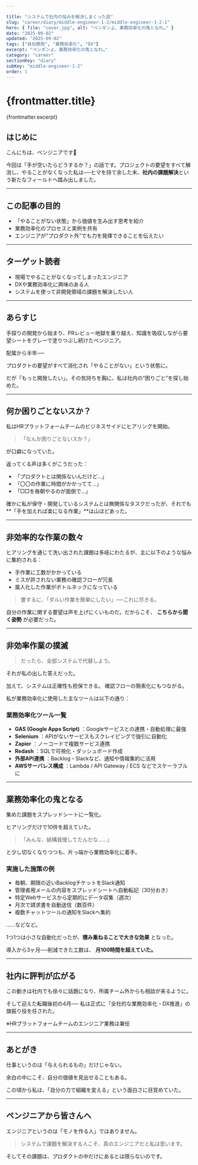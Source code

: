 ```yaml
---

title: "システムで社内の悩みを解決しまくった話"
slug: "career/diary/middle-engineer-1-2/middle-engineer-1-2-1"
hero: { file: "cover.jpg", alt: "ペンギンよ、業務効率化の鬼となれ…" }
date: "2025-09-02"
updated: "2025-09-02"
tags: ["自社開発", "業務効率化", "DX"]
excerpt: "ぺンギンよ、業務効率化の鬼となれ…"
category: "career"
sectionKey: "diary"
subKey: "middle-engineer-1-2"
order: 1
---
```


# {frontmatter.title}

{frontmatter.excerpt}

## はじめに

こんにちは、ペンジニアです🐧

今回は「手が空いたらどうするか？」の話です。プロジェクトの要望をすべて解消し、やることがなくなった私は──ヒマを持て余した末、**社内の課題解決**という新たなフィールドへ踏み出しました。

---

## この記事の目的

* 「やることがない状態」から価値を生み出す思考を紹介
* 業務効率化のプロセスと実例を共有
* エンジニアが“プロダクト外”でも力を発揮できることを伝えたい

---

## ターゲット読者

* 現場でやることがなくなってしまったエンジニア
* DXや業務効率化に興味のある人
* システムを使って非開発領域の課題を解決したい人

---

## あらすじ

手探りの開発から始まり、PRレビュー地獄を乗り越え、知識を吸収しながら要望シートをグレーで塗りつぶし続けたペンジニア。

配属から半年──

プロダクトの要望がすべて消化され「やることがない」という状態に。

だが「もっと開発したい」。その気持ちを胸に、私は社内の“困りごと”を探し始めた。

---

## 何か困りごとないスか？

私はHRプラットフォームチームのビジネスサイドにヒアリングを開始。

> 「なんか困りごとないスか？」

が口癖になっていた。

返ってくる声は多くがこうだった：

* 「プロダクトとは関係ないんだけど…」
* 「〇〇の作業に時間がかかってて…」
* 「□□を毎朝やるのが面倒で…」

確かに私が保守・開発しているシステムとは無関係なタスクだったが、それでも\*\*「手を加えれば楽になる作業」\*\*は山ほどあった。

---

## 非効率的な作業の数々

ヒアリングを通じて洗い出された課題は多岐にわたるが、主に以下のような悩みに集約される：

* 手作業に工数がかかっている
* ミスが許されない業務の確認フローが冗長
* 属人化した作業がボトルネックになっている

> 要するに、「ダルい作業を簡単にしたい」──これに尽きる。

自分の作業に関する要望は声を上げにくいものだ。だからこそ、 **こちらから聞く姿勢** が必要だった。

---

## 非効率作業の撲滅

> だったら、全部システムで代替しよう。

それが私の出した答えだった。

加えて、システムは正確性も担保できる。
確認フローの簡素化にもつながる。

私が業務効率化に使用した主なツールは以下の通り：

### 業務効率化ツール一覧

* **GAS (Google Apps Script)** ：Googleサービスとの連携・自動処理に最強
* **Selenium** ：APIがないサービスもスクレイピングで強引に自動化
* **Zapier** ：ノーコードで複数サービス連携
* **Redash** ：SQLで可視化・ダッシュボード作成
* **外部API連携** ：Backlog・Slackなど、通知や情報集約に活用
* **AWSサーバレス構成** ：Lambda / API Gateway / ECS などでスケーラブルに

---

## 業務効率化の鬼となる

集めた課題をスプレッドシートに一覧化。

ヒアリングだけで10件を超えていた。

> 「みんな、結構我慢してたんだな……」

と少し切なくなりつつも、片っ端から業務効率化に着手。

### 実施した施策の例

* 毎朝、期限の近いBacklogチケットをSlack通知
* 管理者用メールの内容をスプレッドシートへ自動転記（30分おき）
* 特定Webサービスから定期的にデータ収集（週次）
* 月次で請求書を自動送信（数百件）
* 複数チャットツールの通知をSlackへ集約

……などなど。

1つ1つは小さな自動化だったが、**積み重ねることで大きな効果** となった。

導入から3ヶ月──削減できた工数は、 **月100時間を超えていた。**

---

## 社内に評判が広がる

この動きは社内でも徐々に話題になり、所属チーム外からも相談が来るように。

そして迎えた転職後初の4月──
私は正式に「全社的な業務効率化・DX推進」の旗振り役を任された。

※HRプラットフォームチームのエンジニア業務は兼任

---

## あとがき

仕事というのは「与えられるもの」だけじゃない。

余白の中にこそ、自分の価値を見出せることもある。

この頃から私は、「自分の力で組織を変える」という面白さに目覚めていた。

---

## ペンジニアから皆さんへ

エンジニアというのは「モノを作る人」ではありません。

> システムで課題を解決する人こそ、真のエンジニアだと私は思います。

そしてその課題は、プロダクトの中だけにあるとは限らないのです。
